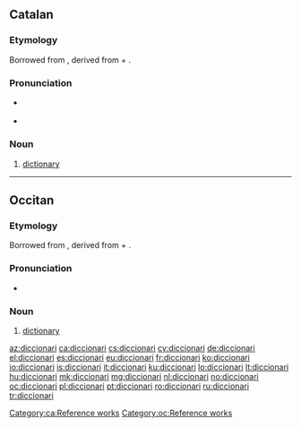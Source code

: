==Catalan==

===Etymology===
Borrowed from {{etyl|ML.|ca}} {{m|la|dictiōnārium||dictionary}}, derived from {{etyl|la|ca}} {{m|la|dictiō||saying, speaking}} + {{m|la|-ārium}}.

===Pronunciation===
* {{IPA|/diksiuˈnaɾi/|lang=ca}} {{a|Barcelona}}
* {{IPA|/diksioˈnaɾi/|lang=ca}} {{a|Valencia}}

===Noun===
{{ca-noun|m}}

# [[dictionary]]

[[Category:ca:Reference works]]

----

==Occitan==

===Etymology===
Borrowed from {{etyl|ML.|oc}} {{m|la|dictiōnārium||dictionary}}, derived from {{etyl|la|oc}} {{m|la|dictiō||saying, speaking}} + {{m|la|-ārium}}.

===Pronunciation===
* {{IPA|/dit͡sjuˈnaɾi/|lang=oc}} 

===Noun===
{{oc-noun|m}}

# [[dictionary]]

[[Category:oc:Reference works]]

[[az:diccionari]]
[[ca:diccionari]]
[[cs:diccionari]]
[[cy:diccionari]]
[[de:diccionari]]
[[el:diccionari]]
[[es:diccionari]]
[[eu:diccionari]]
[[fr:diccionari]]
[[ko:diccionari]]
[[io:diccionari]]
[[is:diccionari]]
[[it:diccionari]]
[[ku:diccionari]]
[[lo:diccionari]]
[[lt:diccionari]]
[[hu:diccionari]]
[[mk:diccionari]]
[[mg:diccionari]]
[[nl:diccionari]]
[[no:diccionari]]
[[oc:diccionari]]
[[pl:diccionari]]
[[pt:diccionari]]
[[ro:diccionari]]
[[ru:diccionari]]
[[tr:diccionari]]